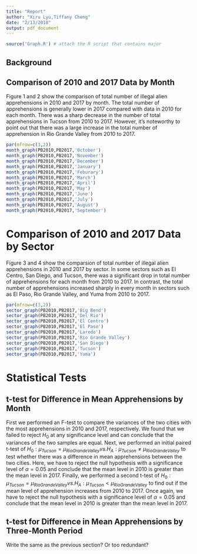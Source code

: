 ```yaml
---
title: "Report"
author: "Xiru Lyu,Tiffany Cheng"
date: "2/13/2018"
output: pdf_document
---
```


```r
source('Graph.R') # attach the R script that contains major 
```

## Background

## Comparison of 2010 and 2017 Data by Month

Figure 1 and 2 show the comparison of total number of illegal alien apprehensions in 2010 and 2017 by month. The total number of apprehensions is generally lower in 2017 compared with data in 2010 for each month. There was a sharp decrease in the number of total apprehensions in Tucson from 2010 to 2017. However, it's noteworthy to point out that there was a large increase in the total number of apprehension in Rio Grande Valley from 2010 to 2017.

```r
par(mfrow=c(3,2))
month_graph(PB2010,PB2017,'October')
month_graph(PB2010,PB2017,'November')
month_graph(PB2010,PB2017,'December')
month_graph(PB2010,PB2017,'January')
month_graph(PB2010,PB2017,'Feburary')
month_graph(PB2010,PB2017,'March')
month_graph(PB2010,PB2017,'April')
month_graph(PB2010,PB2017,'May')
month_graph(PB2010,PB2017,'June')
month_graph(PB2010,PB2017,'July')
month_graph(PB2010,PB2017,'August')
month_graph(PB2010,PB2017,'September')
```


# Comparison of 2010 and 2017 Data by Sector

Figure 3 and 4 show the comparsion of total number of illegal alien apprehensions in 2010 and 2017 by sector. In some sectors such as El Centro, San Diego, and Tucson, there was a significant drop in total number of apprehensions for each month from 2010 to 2017. In contrast, the total number of apprehensions increased sharply in every month in sectors such as El Paso, Rio Grande Valley, and Yuma from 2010 to 2017.

```r
par(mfrow=c(3,2))
sector_graph(PB2010,PB2017,'Big Bend')
sector_graph(PB2010,PB2017,'Del Rio')
sector_graph(PB2010,PB2017,'El Centro')
sector_graph(PB2010,PB2017,'El Paso')
sector_graph(PB2010,PB2017,'Laredo')
sector_graph(PB2010,PB2017,'Rio Grande Valley')
sector_graph(PB2010,PB2017,'San Diego')
sector_graph(PB2010,PB2017,'Tucson')
sector_graph(PB2010,PB2017,'Yuma')
```

# Statistical Tests

## t-test for Difference in Mean Apprehensions by Month

First we performed an F-test to compare the variances of the two cities with the most apprehensions in 2010 and 2017, respectively. We found that we failed to reject $H_0$ at any significance level and can conclude that the variances of the two samples are equal. Next, we performed an initial paired t-test of $H_0: \mu_{Tucson} = \mu_{Rio Grande Valley} vs. H_A: \mu_{Tucson} \neq \mu_{Rio Grande Valley}$ to test whether there was a difference in mean apprehensions between the two cities. Here, we have to reject the null hypothesis with a significance level of $\alpha=0.05$ and conclude that the mean level in 2010 is greater than the mean level in 2017. Finally, we performed a second t-test of $H_0: \mu_{Tucson} = \mu_{Rio Grande Valley} vs. H_A: \mu_{Tucson} < \mu_{Rio Grande Valley}$ to find out if the mean level of apprehension increases from 2010 to 2017. Once again, we have to reject the null hypothesis with a significance level of $\alpha=0.05$ and conclude that the mean level in 2010 is greater than the mean level in 2017.

## t-test for Difference in Mean Apprehensions by Three-Month Period

Write the same as the previous section? Or too redundant?
